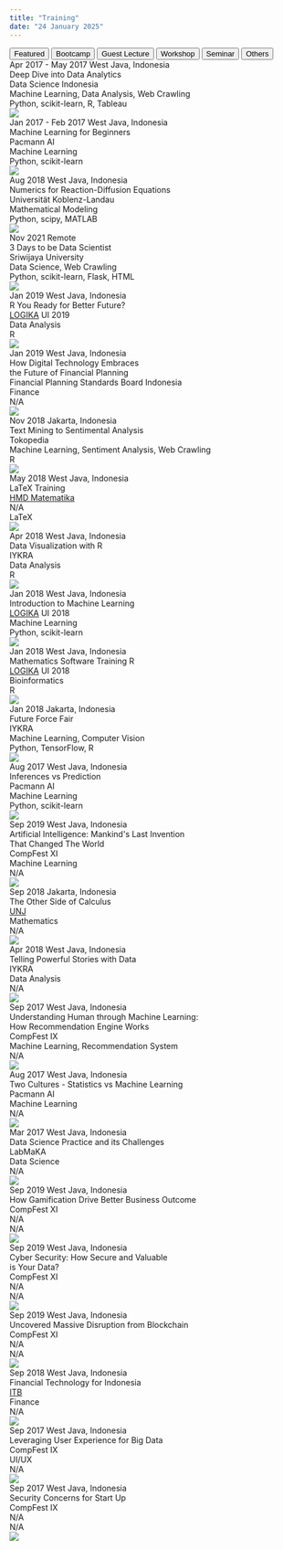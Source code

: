---
title: "Training"
date: "24 January 2025"
---

```{=html}
<!-- Training Tabs -->
<div class="tab">
  <button class="tablinks featured-tab" onclick="openTrn(event, 'feature')" id="defaultOpen">Featured</button>
  <button class="tablinks" onclick="openTrn(event, 'bootcmp')">Bootcamp</button>
  <button class="tablinks" onclick="openTrn(event, 'lecture')">Guest Lecture</button>
  <button class="tablinks" onclick="openTrn(event, 'wrkshop')">Workshop</button>
  <button class="tablinks" onclick="openTrn(event, 'madsmnr')">Seminar</button>
  <button class="tablinks" onclick="openTrn(event, 'othsmnr')">Others</button>
</div>

<!-- Featured Trainings -->
<div id="feature" class="tabcontent"></div>

<!-- Bootcamps -->
<div id="bootcmp" class="tabcontent" category="Bootcamp">
  <div class="training-card" featured="true" feature-order="2">
    <div class="training-header">
      <span class="training-daterange">Apr 2017 - May 2017</span>
      <span class="training-location">West Java, Indonesia</span>
    </div>
    <div class="training-event">Deep Dive into Data Analytics</div>
    <div class="training-institute">Data Science Indonesia</div>
    <div class="training-topics">
      Machine Learning,
      Data Analysis,
      Web Crawling
    </div>
    <div class="training-stack">
      Python,
      scikit-learn,
      R,
      Tableau
    </div>
    <img class="training-logo" src="../images/DSI.png">
  </div>

  <div class="training-card" featured="true" feature-order="5">
    <div class="training-header">
      <span class="training-daterange">Jan 2017 - Feb 2017</span>
      <span class="training-location">West Java, Indonesia</span>
    </div>
    <div class="training-event">Machine Learning for Beginners</div>
    <div class="training-institute">Pacmann AI</div>
    <div class="training-topics">
      Machine Learning
    </div>
    <div class="training-stack">
      Python,
      scikit-learn
    </div>
    <img class="training-logo" src="../images/Pacmann.png">
  </div>
</div>

<!-- Guest Lectures -->
<div id="lecture" class="tabcontent" category="Guest Lecture">
  <div class="training-card" featured="true" feature-order="4">
    <div class="training-header">
      <span class="training-daterange">Aug 2018</span>
      <span class="training-location">West Java, Indonesia</span>
    </div>
    <div class="training-event">Numerics for Reaction-Diffusion Equations</div>
    <div class="training-institute">Universität Koblenz-Landau</div>
    <div class="training-topics">
      Mathematical Modeling
    </div>
    <div class="training-stack">
      Python,
      scipy,
      MATLAB
    </div>
    <img class="training-logo" src="../images/UKL.png">
  </div>
</div>

<!-- Workshops -->
<div id="wrkshop" class="tabcontent" category="Workshop">
  <div class="training-card" featured="true" feature-order="1">
    <div class="training-header">
      <span class="training-daterange">Nov 2021</span>
      <span class="training-location">Remote</span>
    </div>
    <div class="training-event">3 Days to be Data Scientist</div>
    <div class="training-institute">Sriwijaya University</div>
    <div class="training-topics">
      Data Science,
      Web Crawling
    </div>
    <div class="training-stack">
      Python,
      scikit-learn,
      Flask,
      HTML
    </div>
    <img class="training-logo" src="https://upload.wikimedia.org/wikipedia/id/thumb/b/bc/Logo_Universitas_Sriwijaya.svg/1008px-Logo_Universitas_Sriwijaya.svg.png" style="top:30px">
  </div>

  <div class="training-card">
    <div class="training-header">
      <span class="training-daterange">Jan 2019</span>
      <span class="training-location">West Java, Indonesia</span>
    </div>
    <div class="training-event">R You Ready for Better Future?</div>
    <div class="training-institute"><span title="Mathematics Event and Competition"><u>LOGIKA</u></span> UI 2019</div>
    <div class="training-topics">
      Data Analysis
    </div>
    <div class="training-stack">
      R
    </div>
    <img class="training-logo" src="../images/LOGIKA_UI-2019.png">
  </div>

  <div class="training-card">
    <div class="training-header">
      <span class="training-daterange">Jan 2019</span>
      <span class="training-location">West Java, Indonesia</span>
    </div>
    <div class="training-event">How Digital Technology Embraces<br>the Future of Financial Planning</div>
    <div class="training-institute">Financial Planning Standards Board Indonesia</div>
    <div class="training-topics">
      Finance
    </div>
    <div class="training-stack">
      N/A
    </div>
    <img class="training-logo" src="https://www.fpsbindonesia.org/medias/shortcuts/thumb-panel-1608035024.png" style="top:40px">
  </div>

  <div class="training-card" featured="true" feature-order="3">
    <div class="training-header">
      <span class="training-daterange">Nov 2018</span>
      <span class="training-location">Jakarta, Indonesia</span>
    </div>
    <div class="training-event">Text Mining to Sentimental Analysis</div>
    <div class="training-institute">Tokopedia</div>
    <div class="training-topics">
      Machine Learning,
      Sentiment Analysis,
      Web Crawling
    </div>
    <div class="training-stack">
      R
    </div>
    <img class="training-logo" src="https://cdn.freelogovectors.net/svg16/tokopedia_logo-freelogovectors.net.svg">
  </div>

  <div class="training-card">
    <div class="training-header">
      <span class="training-daterange">May 2018</span>
      <span class="training-location">West Java, Indonesia</span>
    </div>
    <div class="training-event">LaTeX Training</div>
    <div class="training-institute"><span title="Mathematics Students Association"><u>HMD Matematika</u></span></div>
    <div class="training-topics">
      N/A
    </div>
    <div class="training-stack">
      LaTeX
    </div>
    <img class="training-logo" src="../images/HMDM.png">
  </div>

  <div class="training-card">
    <div class="training-header">
      <span class="training-daterange">Apr 2018</span>
      <span class="training-location">West Java, Indonesia</span>
    </div>
    <div class="training-event">Data Visualization with R</div>
    <div class="training-institute">IYKRA</div>
    <div class="training-topics">
      Data Analysis
    </div>
    <div class="training-stack">
      R
    </div>
    <img class="training-logo" src="../images/IYKRA.png">
  </div>

  <div class="training-card">
    <div class="training-header">
      <span class="training-daterange">Jan 2018</span>
      <span class="training-location">West Java, Indonesia</span>
    </div>
    <div class="training-event">Introduction to Machine Learning</div>
    <div class="training-institute"><span title="Mathematics Event and Competition"><u>LOGIKA</u></span> UI 2018</div>
    <div class="training-topics">
      Machine Learning
    </div>
    <div class="training-stack">
      Python,
      scikit-learn
    </div>
    <img class="training-logo" src="../images/LOGIKA_UI-2018.png">
  </div>

  <div class="training-card">
    <div class="training-header">
      <span class="training-daterange">Jan 2018</span>
      <span class="training-location">West Java, Indonesia</span>
    </div>
    <div class="training-event">Mathematics Software Training R</div>
    <div class="training-institute"><span title="Mathematics Event and Competition"><u>LOGIKA</u></span> UI 2018</div>
    <div class="training-topics">
      Bioinformatics
    </div>
    <div class="training-stack">
      R
    </div>
    <img class="training-logo" src="../images/LOGIKA_UI-2018.png">
  </div>

  <div class="training-card">
    <div class="training-header">
      <span class="training-daterange">Jan 2018</span>
      <span class="training-location">Jakarta, Indonesia</span>
    </div>
    <div class="training-event">Future Force Fair</div>
    <div class="training-institute">IYKRA</div>
    <div class="training-topics">
      Machine Learning,
      Computer Vision
    </div>
    <div class="training-stack">
      Python,
      TensorFlow,
      R
    </div>
    <img class="training-logo" src="../images/IYKRA.png">
  </div>

  <div class="training-card">
    <div class="training-header">
      <span class="training-daterange">Aug 2017</span>
      <span class="training-location">West Java, Indonesia</span>
    </div>
    <div class="training-event">Inferences vs Prediction</div>
    <div class="training-institute">Pacmann AI</div>
    <div class="training-topics">
      Machine Learning
    </div>
    <div class="training-stack">
      Python,
      scikit-learn
    </div>
    <img class="training-logo" src="../images/Pacmann.png">
  </div>
</div>

<!-- Machine Learning, Artificial Intelligence, Data Science Seminars -->
<div id="madsmnr" class="tabcontent" category="Seminar">
  <div class="training-card">
    <div class="training-header">
      <span class="training-daterange">Sep 2019</span>
      <span class="training-location">West Java, Indonesia</span>
    </div>
    <div class="training-event">Artificial Intelligence: Mankind's Last Invention<br>That Changed The World</div>
    <div class="training-institute">CompFest XI</div>
    <div class="training-topics">
      Machine Learning
    </div>
    <div class="training-stack">
      N/A
    </div>
    <img class="training-logo" src="../images/CompFest.png" style="top:40px">
  </div>

  <div class="training-card">
    <div class="training-header">
      <span class="training-daterange">Sep 2018</span>
      <span class="training-location">Jakarta, Indonesia</span>
    </div>
    <div class="training-event">The Other Side of Calculus</div>
    <div class="training-institute"><span title="Jakarta State University"><u>UNJ</u></span></div>
    <div class="training-topics">
      Mathematics
    </div>
    <div class="training-stack">
      N/A
    </div>
    <img class="training-logo" src="https://upload.wikimedia.org/wikipedia/commons/thumb/4/46/Lambang_baru_UNJ.png/300px-Lambang_baru_UNJ.png">
  </div>

  <div class="training-card">
    <div class="training-header">
      <span class="training-daterange">Apr 2018</span>
      <span class="training-location">West Java, Indonesia</span>
    </div>
    <div class="training-event">Telling Powerful Stories with Data</div>
    <div class="training-institute">IYKRA</div>
    <div class="training-topics">
      Data Analysis
    </div>
    <div class="training-stack">
      N/A
    </div>
    <img class="training-logo" src="../images/IYKRA.png">
  </div>

  <div class="training-card">
    <div class="training-header">
      <span class="training-daterange">Sep 2017</span>
      <span class="training-location">West Java, Indonesia</span>
    </div>
    <div class="training-event">Understanding Human through Machine Learning:<br>How Recommendation Engine Works</div>
    <div class="training-institute">CompFest IX</div>
    <div class="training-topics">
      Machine Learning,
      Recommendation System
    </div>
    <div class="training-stack">
      N/A
    </div>
    <img class="training-logo" src="../images/CompFest.png" style="top:40px">
  </div>

  <div class="training-card">
    <div class="training-header">
      <span class="training-daterange">Aug 2017</span>
      <span class="training-location">West Java, Indonesia</span>
    </div>
    <div class="training-event">Two Cultures - Statistics vs Machine Learning</div>
    <div class="training-institute">Pacmann AI</div>
    <div class="training-topics">
      Machine Learning
    </div>
    <div class="training-stack">
      N/A
    </div>
    <img class="training-logo" src="../images/Pacmann.png">
  </div>

  <div class="training-card">
    <div class="training-header">
      <span class="training-daterange">Mar 2017</span>
      <span class="training-location">West Java, Indonesia</span>
    </div>
    <div class="training-event">Data Science Practice and its Challenges</div>
    <div class="training-institute">LabMaKA</div>
    <div class="training-topics">
      Data Science
    </div>
    <div class="training-stack">
      N/A
    </div>
    <img class="training-logo" src="../images/LabMaKA.png" style="top:65px">
  </div>
</div>

<!-- Other IT Seminars -->
<div id="othsmnr" class="tabcontent" category="Others">
  <div class="training-card">
    <div class="training-header">
      <span class="training-daterange">Sep 2019</span>
      <span class="training-location">West Java, Indonesia</span>
    </div>
    <div class="training-event">How Gamification Drive Better Business Outcome</div>
    <div class="training-institute">CompFest XI</div>
    <div class="training-topics">
      N/A
    </div>
    <div class="training-stack">
      N/A
    </div>
    <img class="training-logo" src="../images/CompFest.png">
  </div>

  <div class="training-card">
    <div class="training-header">
      <span class="training-daterange">Sep 2019</span>
      <span class="training-location">West Java, Indonesia</span>
    </div>
    <div class="training-event">Cyber Security: How Secure and Valuable<br>is Your Data?</div>
    <div class="training-institute">CompFest XI</div>
    <div class="training-topics">
      N/A
    </div>
    <div class="training-stack">
      N/A
    </div>
    <img class="training-logo" src="../images/CompFest.png" style="top:40px">
  </div>

  <div class="training-card">
    <div class="training-header">
      <span class="training-daterange">Sep 2019</span>
      <span class="training-location">West Java, Indonesia</span>
    </div>
    <div class="training-event">Uncovered Massive Disruption from Blockchain</div>
    <div class="training-institute">CompFest XI</div>
    <div class="training-topics">
      N/A
    </div>
    <div class="training-stack">
      N/A
    </div>
    <img class="training-logo" src="../images/CompFest.png">
  </div>

  <div class="training-card">
    <div class="training-header">
      <span class="training-daterange">Sep 2018</span>
      <span class="training-location">West Java, Indonesia</span>
    </div>
    <div class="training-event">Financial Technology for Indonesia</div>
    <div class="training-institute"><span title="Bandung Institute of Technology"><u>ITB</u></span></div>
    <div class="training-topics">
      Finance
    </div>
    <div class="training-stack">
      N/A
    </div>
    <img class="training-logo" src="https://upload.wikimedia.org/wikipedia/id/thumb/9/95/Logo_Institut_Teknologi_Bandung.png/225px-Logo_Institut_Teknologi_Bandung.png">
  </div>

  <div class="training-card">
    <div class="training-header">
      <span class="training-daterange">Sep 2017</span>
      <span class="training-location">West Java, Indonesia</span>
    </div>
    <div class="training-event">Leveraging User Experience for Big Data</div>
    <div class="training-institute">CompFest IX</div>
    <div class="training-topics">
      UI/UX
    </div>
    <div class="training-stack">
      N/A
    </div>
    <img class="training-logo" src="../images/CompFest.png">
  </div>

  <div class="training-card">
    <div class="training-header">
      <span class="training-daterange">Sep 2017</span>
      <span class="training-location">West Java, Indonesia</span>
    </div>
    <div class="training-event">Security Concerns for Start Up</div>
    <div class="training-institute">CompFest IX</div>
    <div class="training-topics">
      N/A
    </div>
    <div class="training-stack">
      N/A
    </div>
    <img class="training-logo" src="../images/CompFest.png">
  </div>
</div>

<script>
  document.addEventListener("DOMContentLoaded", function() {
    // Get featured tab to populate
    const featuredTab = document.getElementById('feature');
    
    // Select all tabcontent divs
    const tabContents = document.querySelectorAll('.tabcontent');

    // Collect all featured cards from all tab contents
    const allFeaturedCards = [];

    tabContents.forEach(content => {
      // Select cards that should be featured within each tabcontent
      const featuredCards = Array.from(content.querySelectorAll('.training-card[featured="true"]'));
      allFeaturedCards.push(...featuredCards);
    });

    // Sort all featured cards based on the feature-order attribute
    allFeaturedCards.sort((a, b) => {
      return parseInt(a.getAttribute('feature-order')) - parseInt(b.getAttribute('feature-order'));
    });

    allFeaturedCards.forEach(card => {
      // Clone each featured card
      const clone = card.cloneNode(true);
      
      // Edit data in card
      if(card.hasAttribute('id')) {
        clone.removeAttribute('id');
      }
      clone.classList.add('featured-card');

      // Add category to card
      const sourceDiv = document.createElement('div');
      sourceDiv.className = 'training-source';
      sourceDiv.textContent = `${card.parentElement.getAttribute('category')}`;
      clone.appendChild(sourceDiv);

      // Append clone to the featured tab
      featuredTab.appendChild(clone);
    });

    // Open featured tab
    document.getElementById("defaultOpen").click();
  });

  function openTrn(event, trnCat) {
    var idx, tabcontent, tablinks;

    tabcontent = document.getElementsByClassName("tabcontent");
    for (idx = 0; idx < tabcontent.length; idx++) {
      tabcontent[idx].style.display = 'none';
    }

    tablinks = document.getElementsByClassName("tablinks");
    for (idx = 0; idx < tablinks.length; idx++) {
      tablinks[idx].className = tablinks[idx].className.replace(' active', '');
    }

    document.getElementById(trnCat).style.display = 'block';
    event.currentTarget.className += ' active';

    // Reset the animation
    resetAnimation(trnCat);
  }

  function resetAnimation(trnCat) {
    const cards = document.querySelectorAll(`#${trnCat} .training-card`);
    let delay = 0;

    const observer = new IntersectionObserver(entries => {
      entries.forEach(entry => {
        if (entry.isIntersecting) {
          entry.target.style.animationDelay = `${delay}s`;
          entry.target.classList.add('visible');
          delay += 0.5; // Increment delay for the next card
          observer.unobserve(entry.target); // Stop observing once it has been animated
        } else {
          delay = 0; // Reset delay for non-visible cards
        }
      });
    }, {
      threshold: 0.1
    });

    cards.forEach(card => {
      card.classList.remove('visible');
      observer.observe(card);
    });
  }
</script>
```